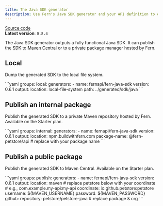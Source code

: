 ```yaml
---
title: The Java SDK generator
description: Use Fern's Java SDK generator and your API definition to output a fully functional Java SDK locally, or publish it to a private or public Maven repository. 
---
```


[Source code](https://github.com/fern-api/fern/tree/main/generators/java)<br />
**Latest version**: `0.8.4`

The Java SDK generator outputs a fully functional Java SDK. It can publish the SDK to [Maven Central](https://central.sonatype.com/) or to a private package manager hosted by Fern.

## Local

Dump the generated SDK to the local file system.

<CodeBlock title="generators.yml">
```yaml
groups:
  local:
    generators:
      - name: fernapi/fern-java-sdk
        version: 0.6.1
        output:
          location: local-file-system
          path: ../generated/sdk/java
```
</CodeBlock>

## Publish an internal package

Publish the generated SDK to a private Maven repository hosted by Fern. Available on the Starter plan.

<CodeBlock title="generators.yml">
```yaml
groups:
  internal:
    generators:
      - name: fernapi/fern-java-sdk
        version: 0.6.1
        output:
          location: npm.buildwithfern.com
          package-name: @fern-petstore/api # replace with your package name
```
</CodeBlock>

## Publish a public package

Publish the generated SDK to Maven Central. Available on the Starter plan.

<CodeBlock title="generators.yml">
```yaml
groups:
  publish:
    generators:
      - name: fernapi/fern-java-sdk
        version: 0.6.1
        output:
          location: maven
          # replace petstore below with your coordinate
          # e.g., com.example.my-api:my-api
          coordinate: io.github.petstore:petstore 
          username: ${MAVEN_USERNAME}
          password: ${MAVEN_PASSWORD}
        github:
          repository: petstore/petstore-java # replace package & org
```
</CodeBlock>
